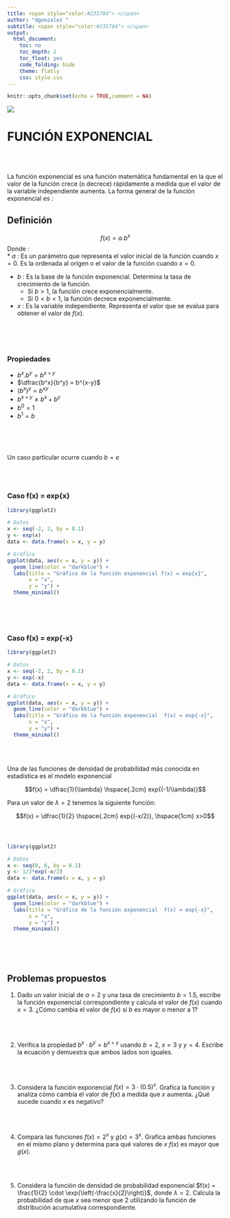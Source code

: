 ```yaml
---
title: <span style="color:#235784"> </span>  
author: "dgonzalez "
subtitle: <span style="color:#235784"> </span> 
output:
  html_document:
    toc: no
    toc_depth: 2
    toc_float: yes
    code_folding: hide
    theme: flatly
    css: style.css
---  
```

```r
knitr::opts_chunk$set(echo = TRUE,comment = NA)


```

![](img/banner00.png) 

# **FUNCIÓN EXPONENCIAL**

<br/><br/>

La función exponencial es una función matemática fundamental en la que el valor de la función crece (o decrece) rápidamente a medida que el valor de la variable independiente aumenta. La forma general de la función exponencial es :

<div class="content-box-blue">
## **Definición**


$$
f(x) = a . b ^{x}
$$
Donde : <br/>
* $a$ : Es un parámetro que representa el valor inicial de la función cuando $x=0$. Es la ordenada al origen o el valor de la función cuando 
$x=0$.

* $b$ : Es la base de la función exponencial. Determina la tasa de crecimiento de la función. 
  * Si $b>1$, la función crece exponencialmente. 
  * Si $0<b<1$, la función decrece exponencialmente.

* $x$ : Es la variable independiente. Representa el valor que se evalua para obtener el valor de $f(x)$.

<br/><br/><br/>


### **Propiedades**

* $b^x . b^y = b^{x+y}$
* $\dfrac{b^x}{b^y} = b^{x-y}$
* $(b^x)^y = b^{xy}$
* $b^{x+y} \neq b^x + b^y$
* $b^0 = 1$
* $b^1 = b$

</div>


<br/><br/><br/>

Un caso particular ocurre cuando $b = e$

<br/><br/>

### **Caso f(x) = exp{x}**

```r
library(ggplot2)

# Datos
x <- seq(-2, 2, by = 0.1)
y <- exp(x)
data <- data.frame(x = x, y = y)

# Gráfico
ggplot(data, aes(x = x, y = y)) +
  geom_line(color = "darkblue") +
  labs(title = "Gráfico de la función exponencial f(x) = exp{x}",
       x = "x",
       y = "y") +
  theme_minimal()

```

<br/><br/><br/>

### **Caso f(x) = exp{-x}**
```r
library(ggplot2)

# Datos
x <- seq(-2, 2, by = 0.1)
y <- exp(-x)
data <- data.frame(x = x, y = y)

# Gráfico
ggplot(data, aes(x = x, y = y)) +
  geom_line(color = "darkblue") +
  labs(title = "Gráfico de la función exponencial  f(x) = exp{-x}",
       x = "x",
       y = "y") +
  theme_minimal()

```

<br/><br/>

Una de las funciones de densidad de probabilidad más conocida en estadística es el modelo exponencial


$$f(x) = \dfrac{1}{\lambda} \hspace{.2cm} exp{(-1/\lambda)}$$

Para un valor de $\lambda = 2$ tenemos la siguiente función:

$$f(x) = \dfrac{1}{2} \hspace{.2cm} exp{(-x/2)}, \hspace{1cm} x>0$$
<br/><br/>

```r
library(ggplot2)

# Datos
x <- seq(0, 6, by = 0.1)
y <- 1/2*exp(-x/2)
data <- data.frame(x = x, y = y)

# Gráfico
ggplot(data, aes(x = x, y = y)) +
  geom_line(color = "darkblue") +
  labs(title = "Gráfico de la función exponencial  f(x) = exp{-x}",
       x = "x",
       y = "y") +
  theme_minimal()

```



<br/><br/><br/>

## Problemas propuestos

1. Dado un valor inicial de $a = 2$ y una tasa de crecimiento $b = 1.5$, escribe la función exponencial correspondiente y calcula el valor de $f(x)$ cuando $x = 3$. ¿Cómo cambia el valor de $f(x)$ si $b$ es mayor o menor a 1?

<br/><br/>

2. Verifica la propiedad $b^x \cdot b^y = b^{x+y}$ usando $b = 2$, $x = 3$ y $y = 4$. Escribe la ecuación y demuestra que ambos lados son iguales.

<br/><br/>

3. Considera la función exponencial $f(x) = 3 \cdot (0.5)^x$. Grafica la función y analiza cómo cambia el valor de $f(x)$ a medida que $x$ aumenta. ¿Qué sucede cuando $x$ es negativo?

<br/><br/>

4. Compara las funciones $f(x) = 2^x$ y $g(x) = 3^x$. Grafica ambas funciones en el mismo plano y determina para qué valores de $x$ $f(x)$ es mayor que $g(x)$.


<br/><br/>

5. Considera la función de densidad de probabilidad exponencial $f(x) = \frac{1}{2} \cdot \exp{\left(-\frac{x}{2}\right)}$, donde $\lambda = 2$. Calcula la probabilidad de que $x$ sea menor que 2 utilizando la función de distribución acumulativa correspondiente.


<br/><br/>




